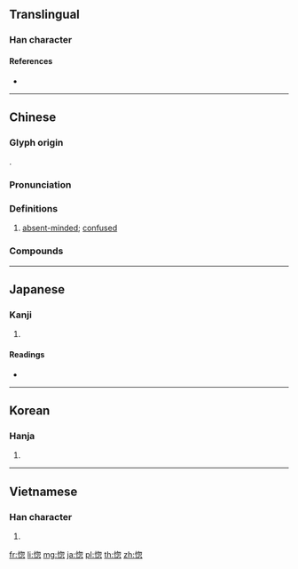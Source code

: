 ==Translingual==

===Han character===
{{Han char|rn=61|rad=心|as=08|sn=11|four=97032|canj=PPHP|ids=⿰忄忽}}

====References====
* {{Han ref|kx=0391.080|dkj=10811|dj=0725.200|hdz=42317.130|uh=60DA|ud=24794|bh=B1AB|bd=45483}}

----

==Chinese==
{{zh-forms}}

===Glyph origin===
{{Han etym}}
{{Han compound|心|alt1=忄|忽|ls=psc|c1=s|c2=p}}.

===Pronunciation===
{{zh-pron
|m=hū
|c=fat1
|h=pfs=
|md=
|mn=hut
|w=
|mc=y
|oc=y
|cat=a
}}

===Definitions===
{{zh-hanzi}}

# [[absent-minded]]; [[confused]]

===Compounds===
{{zh-der|惚恍|恍惚|惚惚|心緒恍惚|忙惚兒|心神恍惚|朦朧恍惚|神情恍惚|神思恍惚|精神恍惚}}

----

==Japanese==

===Kanji===
{{ja-kanji|grade=|rs=心08}}

# {{defn|lang=ja|sort=心08}}

====Readings====
* {{ja-readings|goon=[[こち]] (kochi)|kanon=[[こつ]] (kotsu)|kun=[[ぼける]] (bokeru), [[ほれる]] (horeru)}}

----

==Korean==

===Hanja===
{{ko-hanja|hangeul=홀|eumhun=|rv=hol|mr=hol|y=hol}}

# {{defn|lang=ko|sort=心08}}

----

==Vietnamese==

===Han character===
{{vi-hantu|[[hốt]], [[ghen]]|rs=心08}}

# {{defn|lang=vi|sort=心08}}

[[fr:惚]]
[[li:惚]]
[[mg:惚]]
[[ja:惚]]
[[pl:惚]]
[[th:惚]]
[[zh:惚]]
